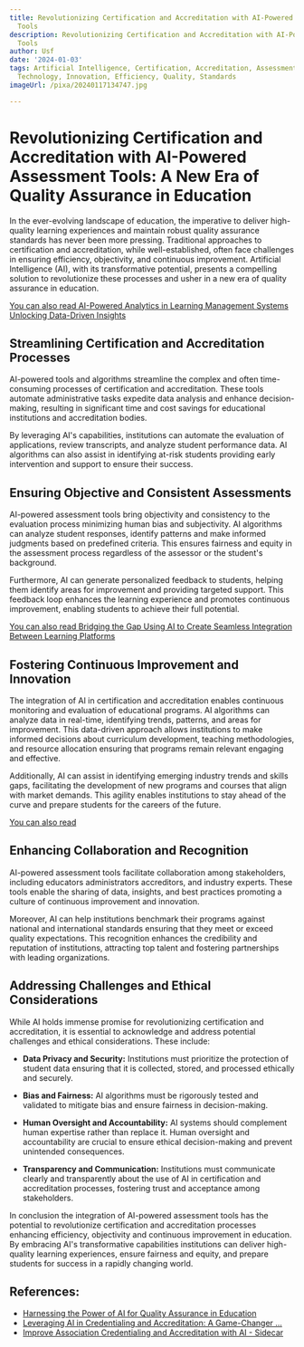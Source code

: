 ```yaml
---
title: Revolutionizing Certification and Accreditation with AI-Powered Assessment
  Tools
description: Revolutionizing Certification and Accreditation with AI-Powered Assessment
  Tools
author: Usf
date: '2024-01-03'
tags: Artificial Intelligence, Certification, Accreditation, Assessment Tools, Education,
  Technology, Innovation, Efficiency, Quality, Standards
imageUrl: /pixa/20240117134747.jpg

---
```

# Revolutionizing Certification and Accreditation with AI-Powered Assessment Tools: A New Era of  Quality Assurance in Education

In the  ever-evolving landscape of education, the imperative to deliver high-quality learning  experiences  and maintain robust quality assurance standards has  never been  more pressing. Traditional approaches  to certification and accreditation, while  well-established, often face challenges in ensuring efficiency, objectivity, and  continuous improvement. Artificial Intelligence (AI), with  its transformative potential, presents a compelling solution to revolutionize these processes and usher in a new era of quality assurance in education.

[You can also  read AI-Powered Analytics in Learning Management  Systems Unlocking Data-Driven Insights](AI-Powered%20Analytics%20in%20Learning%20Management%20Systems%20Unlocking%20Data-Driven%20Insights)


## Streamlining Certification and Accreditation Processes

AI-powered tools and  algorithms streamline the  complex and often time-consuming processes of certification and accreditation. These tools  automate administrative tasks expedite data analysis and enhance decision-making, resulting in significant time and cost savings for educational institutions  and accreditation bodies.

By leveraging AI's capabilities, institutions can  automate the  evaluation of applications, review transcripts,  and  analyze student performance data.  AI algorithms can  also assist in  identifying at-risk students providing early intervention and support to ensure their success.

## Ensuring Objective  and  Consistent Assessments

AI-powered assessment  tools bring objectivity and consistency to the evaluation process minimizing human bias and subjectivity.  AI algorithms can  analyze student responses, identify patterns  and make informed  judgments based on predefined criteria. This  ensures fairness and  equity in the assessment process regardless of the assessor or the student's background.

Furthermore, AI can generate personalized feedback to students, helping them identify areas for improvement and providing targeted support.  This feedback loop enhances the learning  experience and promotes continuous improvement, enabling students to achieve  their full  potential.

[You can also read Bridging the Gap Using AI to Create Seamless Integration  Between Learning Platforms](Bridging%20the%20Gap%20Using%20AI%20to%20Create%20Seamless%20Integration%20Between%20Learning%20Platforms)


##  Fostering Continuous  Improvement and Innovation

The integration of  AI in  certification  and accreditation enables continuous monitoring and  evaluation  of educational programs. AI algorithms can analyze data in  real-time, identifying trends, patterns, and areas for improvement. This data-driven approach allows institutions to make informed decisions about curriculum development, teaching methodologies, and resource allocation ensuring that programs remain relevant engaging and effective.

Additionally, AI can assist  in identifying emerging  industry trends and skills  gaps, facilitating the development of new programs and courses that align with market demands.  This  agility enables institutions to stay ahead of  the curve and  prepare students for  the careers of the future.

[You can also  read ]()


## Enhancing Collaboration and Recognition

AI-powered assessment tools facilitate collaboration among stakeholders, including educators administrators accreditors, and industry experts. These tools enable the sharing of data, insights, and  best practices promoting a culture of continuous improvement and innovation.

Moreover, AI can help institutions benchmark their programs against national and international standards ensuring that they meet or exceed quality expectations. This recognition enhances  the credibility and reputation of institutions, attracting top talent and fostering partnerships with leading organizations.

## Addressing Challenges and Ethical Considerations

While AI holds immense promise for revolutionizing certification and accreditation, it is essential to  acknowledge and address potential challenges and ethical considerations. These include:

- **Data Privacy and Security:** Institutions must prioritize the protection of student data ensuring that it is collected, stored, and  processed ethically and securely.

- **Bias and Fairness:** AI algorithms must be rigorously tested and  validated to mitigate bias and ensure fairness in  decision-making.

- **Human Oversight and Accountability:** AI systems should complement human expertise rather than replace it. Human oversight and accountability are crucial to ensure ethical decision-making and prevent unintended  consequences.

- **Transparency and Communication:** Institutions must communicate clearly and transparently about the use of AI in certification and accreditation processes, fostering trust and acceptance among stakeholders.

In conclusion the integration of AI-powered assessment tools has the potential to revolutionize certification and accreditation processes enhancing efficiency, objectivity and continuous improvement in education. By embracing AI's transformative capabilities institutions can deliver high-quality learning experiences, ensure fairness and equity, and prepare students  for success in a rapidly changing world.

## References:
- [Harnessing the Power of AI for Quality Assurance in Education](https://www.fiercetelecom.com/technology/harnessing-power-ai-quality-assurance-education)
- [Leveraging AI in Credentialing and Accreditation: A Game-Changer ...](https://eventgarde.com/index.php/blog/leveraging-ai-in-credentialing-and-accreditation-a-game-changer-for-associations)
- [Improve Association Credentialing and Accreditation with AI - Sidecar](https://sidecarglobal.com/artificial-intelligence/how-to-improve-your-associations-credentialing-and-accreditation-programs-with-ai/)
